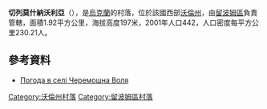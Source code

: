 {{coord|51|22|41|N|24|11|28|E|scale:30000|display=title}}

'''切列莫什納沃利亞'''（{{lang-uk|Черемошна Воля}}），是[[烏克蘭|烏克蘭]]的村落，位於該國西部[[沃倫州|沃倫州]]，由[[留波姆區|留波姆區]]負責管轄，面積1.92平方公里，海拔高度197米，2001年人口442，人口密度每平方公里230.21人。

==參考資料==
* [http://weather.in.ua/ua/volynskaja/28221 Погода в селі Черемошна Воля] {{Wayback|url=http://weather.in.ua/ua/volynskaja/28221 |date=20111219092510 }}

[[Category:沃倫州村落|Category:沃倫州村落]]
[[Category:留波姆區村落|Category:留波姆區村落]]


{{Volyn-geo-stub}}